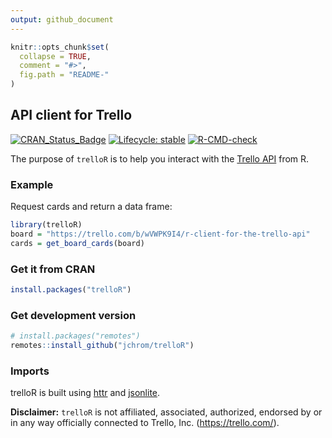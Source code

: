 ```yaml
---
output: github_document
---
```


<!-- README.md is generated from README.Rmd. Please edit that file -->

```r
knitr::opts_chunk$set(
  collapse = TRUE,
  comment = "#>",
  fig.path = "README-"
)
```

API client for Trello
---------------------

<!-- badges: start -->
[![CRAN_Status_Badge](https://www.r-pkg.org/badges/version/trelloR)](https://cran.r-project.org/package=trelloR/)
[![Lifecycle: stable](https://img.shields.io/badge/lifecycle-stable-brightgreen.svg)](https://lifecycle.r-lib.org/articles/stages.html#stable)
[![R-CMD-check](https://github.com/jchrom/trelloR/actions/workflows/R-CMD-check.yaml/badge.svg)](https://github.com/jchrom/trelloR/actions/workflows/R-CMD-check.yaml)
<!-- badges: end -->

The purpose of `trelloR` is to help you interact with the [Trello API](https://developer.atlassian.com/cloud/trello/rest) from R.

### Example

Request cards and return a data frame:

```r
library(trelloR)
board = "https://trello.com/b/wVWPK9I4/r-client-for-the-trello-api"
cards = get_board_cards(board)
```

### Get it from CRAN

```r
install.packages("trelloR")
```

### Get development version

```r
# install.packages("remotes")
remotes::install_github("jchrom/trelloR")
```

### Imports

trelloR is built using [httr](https://cran.r-project.org/package=httr) and [jsonlite](https://cran.r-project.org/package=jsonlite).

**Disclaimer:** `trelloR` is not affiliated, associated, authorized, endorsed
by or in any way officially connected to Trello, Inc. (<https://trello.com/>).
